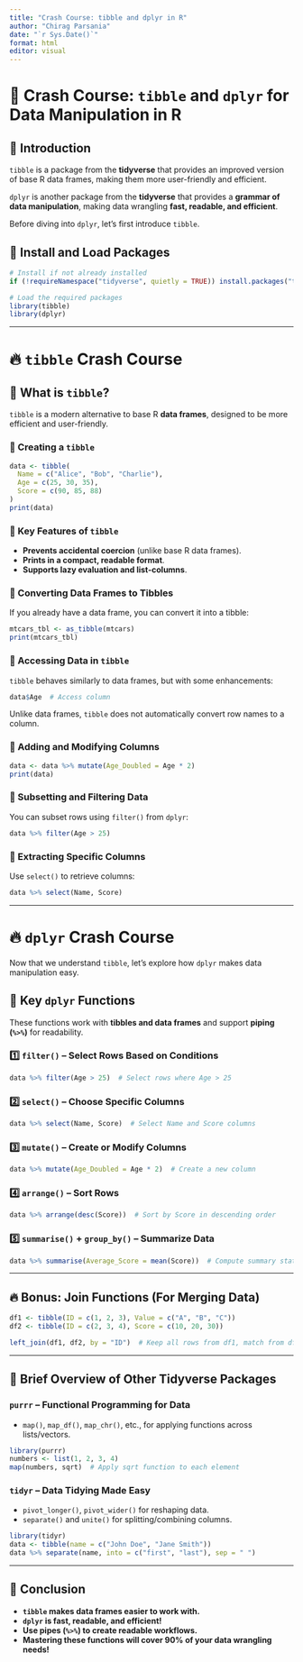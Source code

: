 ```yaml
---
title: "Crash Course: tibble and dplyr in R"
author: "Chirag Parsania"
date: "`r Sys.Date()`"
format: html
editor: visual
---
```


# 🚀 Crash Course: `tibble` and `dplyr` for Data Manipulation in R

## 📌 Introduction

`tibble` is a package from the **tidyverse** that provides an improved version of base R data frames, making them more user-friendly and efficient.

`dplyr` is another package from the **tidyverse** that provides a **grammar of data manipulation**, making data wrangling **fast, readable, and efficient**.

Before diving into `dplyr`, let's first introduce `tibble`.

## 🔹 Install and Load Packages

```r
# Install if not already installed
if (!requireNamespace("tidyverse", quietly = TRUE)) install.packages("tidyverse")

# Load the required packages
library(tibble)
library(dplyr)
```

------------------------------------------------------------------------

# 🔥 `tibble` Crash Course

## 🔹 What is `tibble`?

`tibble` is a modern alternative to base R **data frames**, designed to be more efficient and user-friendly.

### 📌 Creating a `tibble`

```r
data <- tibble(
  Name = c("Alice", "Bob", "Charlie"),
  Age = c(25, 30, 35),
  Score = c(90, 85, 88)
)
print(data)
```

### 📌 Key Features of `tibble`

-   **Prevents accidental coercion** (unlike base R data frames).
-   **Prints in a compact, readable format**.
-   **Supports lazy evaluation and list-columns**.

### 🔹 Converting Data Frames to Tibbles

If you already have a data frame, you can convert it into a tibble:

```r
mtcars_tbl <- as_tibble(mtcars)
print(mtcars_tbl)
```

### 🔹 Accessing Data in `tibble`

`tibble` behaves similarly to data frames, but with some enhancements:

```r
data$Age  # Access column
```

Unlike data frames, `tibble` does not automatically convert row names to a column.

### 🔹 Adding and Modifying Columns

```r
data <- data %>% mutate(Age_Doubled = Age * 2)
print(data)
```

### 🔹 Subsetting and Filtering Data

You can subset rows using `filter()` from `dplyr`:

```r
data %>% filter(Age > 25)
```

### 🔹 Extracting Specific Columns

Use `select()` to retrieve columns:

```r
data %>% select(Name, Score)
```

------------------------------------------------------------------------

# 🔥 `dplyr` Crash Course

Now that we understand `tibble`, let's explore how `dplyr` makes data manipulation easy.

## 🔹 Key `dplyr` Functions

These functions work with **tibbles and data frames** and support **piping (`%>%`)** for readability.

### 1️⃣ `filter()` – Select Rows Based on Conditions

```r
data %>% filter(Age > 25)  # Select rows where Age > 25
```

### 2️⃣ `select()` – Choose Specific Columns

```r
data %>% select(Name, Score)  # Select Name and Score columns
```

### 3️⃣ `mutate()` – Create or Modify Columns

```r
data %>% mutate(Age_Doubled = Age * 2)  # Create a new column
```

### 4️⃣ `arrange()` – Sort Rows

```r
data %>% arrange(desc(Score))  # Sort by Score in descending order
```

### 5️⃣ `summarise()` + `group_by()` – Summarize Data

```r
data %>% summarise(Average_Score = mean(Score))  # Compute summary stats
```

------------------------------------------------------------------------

## 🔥 Bonus: Join Functions (For Merging Data)

```r
df1 <- tibble(ID = c(1, 2, 3), Value = c("A", "B", "C"))
df2 <- tibble(ID = c(2, 3, 4), Score = c(10, 20, 30))

left_join(df1, df2, by = "ID")  # Keep all rows from df1, match from df2
```

------------------------------------------------------------------------

## 🔹 Brief Overview of Other Tidyverse Packages

### `purrr` – Functional Programming for Data

-   `map()`, `map_df()`, `map_chr()`, etc., for applying functions across lists/vectors.

```r
library(purrr)
numbers <- list(1, 2, 3, 4)
map(numbers, sqrt)  # Apply sqrt function to each element
```

### `tidyr` – Data Tidying Made Easy

-   `pivot_longer()`, `pivot_wider()` for reshaping data.
-   `separate()` and `unite()` for splitting/combining columns.

```r
library(tidyr)
data <- tibble(name = c("John Doe", "Jane Smith"))
data %>% separate(name, into = c("first", "last"), sep = " ")
```

------------------------------------------------------------------------

## 🎉 Conclusion

-   **`tibble` makes data frames easier to work with.**
-   **`dplyr` is fast, readable, and efficient!**
-   **Use pipes (`%>%`) to create readable workflows.**
-   **Mastering these functions will cover 90% of your data wrangling needs!**
